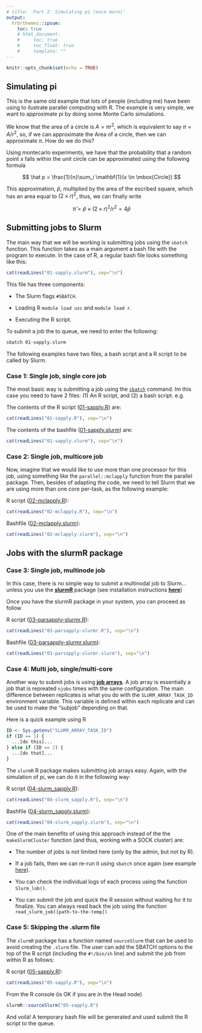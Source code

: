```yaml
---
# title: 'Part 2: Simulating pi (once more)'
output:
  hrbrthemes::ipsum:
    toc: true
    # html_document:
    #     toc: true
    #     toc_float: true
    #     template: ""
---
```


```r
knitr::opts_chunk$set(echo = TRUE)
```

## Simulating pi

This is the same old example that lots of people (including me) have been using
to ilustrate parallel computing with R. The example is very simple, we want to
approximate pi by doing some Monte Carlo simulations.

We know that the area of a circle is $A = \pi r^2$, which is equivalent to say
$\pi = A/r^2$, so, if we can approximate the Area of a circle, then we can
approximate $\pi$. How do we do this?

Using montecarlo experiments, we have that the probability that a random point 
$x$ falls within the unit circle can be approximated using the following formula

$$
\hat p = \frac{1}{n}\sum_i \mathbf{1}(x \in \mbox{Circle})
$$

This approximation, $\hat p$, multiplied by the area of the escribed square, which
has an area equal to $(2\times r)^2$, thus, we can finally write

$$
\hat \pi = \hat p \times (2\times r)^2 / r^2 = 4 \hat p
$$

## Submitting jobs to Slurm

The main way that we will be working is submitting jobs using the `sbatch` function.
This function takes as a main argument a bash file with the program to execute.
In the case of R, a regular bash file looks something like this:

```r
cat(readLines("01-sapply.slurm"), sep="\n")
```

This file has three components:

- The Slurm flags `#SBATCH`.

- Loading R `module load usc` and `module load r`.

- Executing the R script.

To submit a job the to queue, we need to enter the following:

```bash
sbatch 01-sapply.slurm
```

The following examples have two files, a bash script and a R script to be called
by Slurm.


### Case 1: Single job, single core job

The most basic way is submitting a job using the [`sbatch`]() command. Im this
case you need to have 2 files: (1) An R script, and (2) a bash script. e.g.

The contents of the R script ([01-sapply.R](01-sapply.R){target="_blank"}) are:

```r
cat(readLines("01-sapply.R"), sep="\n")
```

The contents of the bashfile ([01-sapply.slurm](01-sapply.slurm){target="_blank"}) are:

```r
cat(readLines("01-sapply.slurm"), sep="\n")
```
    
### Case 2: Single job, multicore job

Now, imagine that we would like to use more than one processor for this job,
using something like the `parallel::mclapply` function from the parallel package.
Then, besides of adapting the code, we need to tell Slurm that we are using
more than one core per-task, as the following example:

R script ([02-mclapply.R](02-mclapply.R){target="_blank"}):

```r
cat(readLines("02-mclapply.R"), sep="\n")
```

Bashfile ([02-mclapply.slurm](02-mclapply.slurm){target="_blank"}):

```r
cat(readLines("02-mclapply.slurm"), sep="\n")
```

## Jobs with the slurmR package 

### Case 3: Single job, multinode job

In this case, there is no simple way to submit a multinodal job to Slurm... unless
you use the [**slurmR**](https://github.com/USCbiostats/slurmR) package (see
installation instructions [**here**](https://github.com/USCbiostats/slurmR#installation))

Once you have the slurmR package in your system, you can proceed as follow

R script ([03-parsapply-slurmr.R](03-parsapply-slurmr.R){target="_blank"}):

```r
cat(readLines("03-parsapply-slurmr.R"), sep="\n")
```

Bashfile ([03-parsapply-slurmr.slurm](03-parsapply-slurmr.slurm){target="_blank"}):

```r
cat(readLines("03-parsapply-slurmr.slurm"), sep="\n")
```


### Case 4: Multi job, single/multi-core

Another way to submit jobs is using [**job arrays**](https://slurm.schedmd.com/job_array.html). A job array is essentially a job
that is repreated `njobs` times with the same configuration. The main difference
between replicates is what you do with the `SLURM_ARRAY_TASK_ID` environment
variable. This variable is defined within each replicate and can be used to make
the "subjob" depending on that.

Here is a quick example using R

```r
ID <- Sys.getenv("SLURM_ARRAY_TASK_ID")
if (ID == 1) {
  ...[do this]...
} else if (ID == 2) {
  ...[do that]...
}
```

The `slurmR` R package makes submitting job arrays easy. Again, with the simulation
of pi, we can do it in the following way:

R script ([04-slurm_sapply.R](04-slurm_sapply.R){target="_blank"}):

```r
cat(readLines("04-slurm_sapply.R"), sep="\n")
```

Bashfile ([04-slurm_sapply.slurm](04-slurm_sapply.slurm){target="_blank"}):

```r
cat(readLines("04-slurm_sapply.slurm"), sep="\n")
```


One of the main benefits of using this approach instead of the the `makeSlurmCluster`
function (and thus, working with a SOCK cluster) are:

-  The number of jobs is not limited here (only by the admin, but not by R). 

-  If a job fails, then we can re-run it using `sbatch` once again (see example
   [here](https://github.com/USCbiostats/slurmR#example-2-job-resubmission){target="_blank"}).
   
-  You can check the individual logs of each process using the function `Slurm_lob()`.

-  You can submit the job and quick the R session without waiting for it to finalize.
   You can always read back the job using the function `read_slurm_job([path-to-the-temp])`
   

### Case 5: Skipping the .slurm file

The `slurmR` package has a function named `sourceSlurm` that can be used to avoid
creating the `.slurm` file. The user can add the SBATCH options to the top of 
the R script (including the `#!/bin/sh` line) and submit the job from within R
as follows:

R script ([05-sapply.R](05-sapply.R){target="_blank"}):

```r
cat(readLines("05-sapply.R"), sep="\n")
```

From the R console (is OK if you are in the Head node)

```r
slurmR::sourceSlurm("05-sapply.R")
```

And voilá! A temporary bash file will be generated and used submit the R script
to the queue.

